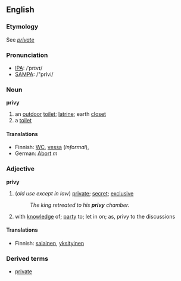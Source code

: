 ==English==
===Etymology===
See ''[[private]]''

===Pronunciation===
*[[Pronunciation guide|IPA]]: /ˈprɪvɪ/
*[[Pronunciation guide|SAMPA]]: /"prIvi/

===Noun===
'''privy'''
# an [[outdoor]] [[toilet]]; [[latrine]]; earth [[closet]]
# a [[toilet]]
====Translations====
*Finnish: [[WC]], [[vessa]] (''informal''),
*German: [[Abort]] ''m''

===Adjective===
'''privy'''
#(''old use except in law'') [[private]]; [[secret]]; [[exclusive]]
#:''The king retreated to his '''privy''' chamber.''
# with [[knowledge]] of; [[party]] to; let in on; as, privy to the discussions
====Translations====
*Finnish: [[salainen]], [[yksityinen]]

===Derived terms===
*[[private]]